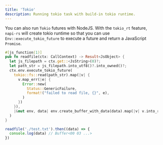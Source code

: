 ```yaml
---
title: 'Tokio'
description: Running tokio task with build-in tokio runtime.
---
```


You can also run `Tokio` futures with NodeJS. With the `tokio_rt` feature, `napi-rs` will create tokio runtime so that you can use `Env::execute_tokio_future` to execute a future and return a JavaScript `Promise`.

```rust
#[js_function(1)]
pub fn readfile(ctx: CallContext) -> Result<JsObject> {
  let js_filepath = ctx.get::<JsString>(0)?;
  let path_str = js_filepath.into_utf8()?.into_owned()?;
  ctx.env.execute_tokio_future(
    tokio::fs::read(path_str).map(|v| {
      v.map_err(|e| {
        Error::new(
          Status::GenericFailure,
          format!("failed to read file, {}", e),
        )
      })
    }),
    |&mut env, data| env.create_buffer_with_data(data).map(|v| v.into_raw()),
  )
}
```

```js
readfile('./test.txt').then((data) => {
  console.log(data) // Buffer<00 03 ...>
})
```
